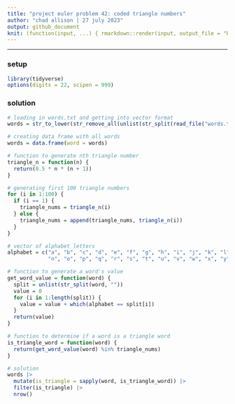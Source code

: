 ```yaml
---
title: "project euler problem 42: coded triangle numbers"
author: "chad allison | 27 july 2023"
output: github_document
knit: (function(input, ...) { rmarkdown::render(input, output_file = "README.md", envir = globalenv()) })
---
```


___

### setup

```r
library(tidyverse)
options(digits = 22, scipen = 999)
```

### solution

```r
# loading in words.txt and getting into vector format
words = str_to_lower(str_remove_all(unlist(str_split(read_file("words.txt"), ",")), "[\"\\\\]"))

# creating data frame with all words
words = data.frame(word = words)

# function to generate nth triangle number
triangle_n = function(n) {
  return(0.5 * n * (n + 1))
}

# generating first 100 triangle numbers
for (i in 1:100) {
  if (i == 1) {
    triangle_nums = triangle_n(i)
  } else {
    triangle_nums = append(triangle_nums, triangle_n(i))
  }
}

# vector of alphabet letters
alphabet = c("a", "b", "c", "d", "e", "f", "g", "h", "i", "j", "k", "l", "m",
             "n", "o", "p", "q", "r", "s", "t", "u", "v", "w", "x", "y", "z")

# function to generate a word's value
get_word_value = function(word) {
  split = unlist(str_split(word, ""))
  value = 0
  for (i in 1:length(split)) {
    value = value + which(alphabet == split[i])
  }
  return(value)
}

# function to determine if a word is a triangle word
is_triangle_word = function(word) {
  return(get_word_value(word) %in% triangle_nums)
}

# solution
words |>
  mutate(is_triangle = sapply(word, is_triangle_word)) |>
  filter(is_triangle) |>
  nrow()
```
